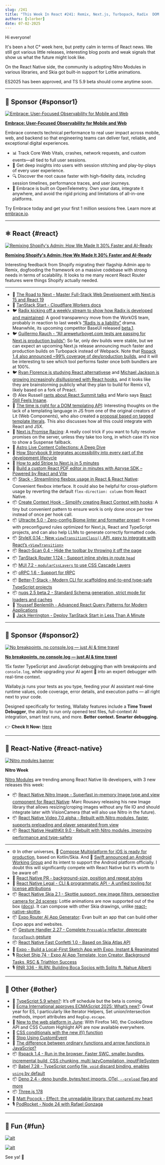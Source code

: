 ```yaml
---
slug: /241
title: "This Week In React #241: Remix, Next.js, Turbopack, Radix  DOM templating, Ultracite, Stack, StyleX | Nitro Week, Skia, App Generator, Swift, Kotlin | ES2025, Rspack, Babel, TypeScript, Effect, Deno, Three.js"
authors: [slorber]
date: 07-02-2025
---
```


Hi everyone!

It's been a hot C° week here, but pretty calm in terms of React news. We still got various little releases, interesting blog posts and weak signals that show us what the future might look like.

On the React Native side, the community is adopting Nitro Modules in various libraries, and Skia got built-in support for Lottie animations.

ES2025 has been approved, and TS 5.9 beta should come anytime soon.

<!-- truncate -->


<Support />

---

## 💸 Sponsor {#sponsor1}

[![Embrace: User-Focused Observability for Mobile and Web](/emails/issues/241/embrace.jpg)](https://embrace.io/?utm_source=newsletter&utm_medium=paid&utm_campaign=twir-7-2-2025)

**[Embrace: User-Focused Observability for Mobile and Web](https://embrace.io/?utm_source=newsletter&utm_medium=paid&utm_campaign=twir-7-2-2025)**

Embrace connects technical performance to real user impact across mobile, web, and backend so that engineering teams can deliver fast, reliable, and exceptional digital experiences.

- 📊 Track Core Web Vitals, crashes, network requests, and custom events—all tied to full user sessions. 
- 👤 Get deep insights into users with session stitching and play-by-plays of every user experience. 
- 🔍 Discover the root cause faster with high-fidelity data, including session timelines, performance traces, and user journeys. 
- 🔭 Embrace is built on OpenTelemetry. Own your data, integrate it anywhere, and avoid the rigid pricing and limitations of all-in-one platforms.

Try Embrace today and get your first 1 million sessions free. Learn more at [embrace.io](https://embrace.io/?utm_source=newsletter&utm_medium=paid&utm_campaign=twir-7-2-2025).

---

## ⚛️ React {#react}

[![Remixing Shopify's Admin: How We Made It 30% Faster and AI-Ready](/emails/issues/241/remix.jpg)](https://shopify.engineering/remixing-admin)

**[Remixing Shopify's Admin: How We Made It 30% Faster and AI-Ready](https://shopify.engineering/remixing-admin)**

Interesting feedback from Shopify migrating their flagship Admin app to Remix, dogfooding the framework on a massive codebase with strong needs in terms of scalability. It looks to me many recent React Router features were things Shopify actually needed.

---

- 💸 [The Road to Next - Master Full-Stack Web Development with Next.js 15 and React 19](https://www.road-to-next.com/?utm_source=newsletter&utm_medium=email&utm_campaign=this_week_in_react_1.1)
- 📖 [TanStack Start \- Cloudflare Workers docs](https://developers.cloudflare.com/workers/framework-guides/web-apps/tanstack/)
- 🐦 [Radix kicking off a weekly stream to show how Radix is developed and maintained](https://x.com/radix_ui/status/1940123605272244674): A good transparency move from the WorkOS team, probably in reaction to last week’s [“Radis is a liability”](https://x.com/ccccjjjjeeee/status/1935163290998722660) drama. Meanwhile, its upcoming competitor BaseUI released [beta.1](https://github.com/mui/base-ui/releases/tag/v1.0.0-beta.1).
- 🐦 [Guillermo Rauch \- “All areweturboyet.com tests are passing for Next.js production builds“](https://x.com/rauchg/status/1938668763525849298): So far, only dev builds were stable, but we can expect an upcoming Next.js release announcing much faster and production builds on Turbopack instead of Webpack. Note that [Rspack 1.4 also announced \~99% coverage of dev/production builds](https://rspack.rs/blog/announcing-1-4#next-rspack), and it will be interesting to see which tool performs faster once both bundlers are at 100%.
- 🐦 [Ryan Florence is studying React alternativese](https://x.com/ryanflorence/status/1938994450035789941) and [Michael Jackson is growing increasingly disillusioned with React hooks](https://x.com/mjackson/status/1937979887815692465), and it looks like they are brainstorming publicly what they plan to build for Remix v3, likely based on a fork of Preact.
- 😠 Alex Russell [rants about React Summit talks](https://infrequently.org/2025/06/conferences-clarity-and-smokescreens/) and Mario says [React Still Feels Insane](https://mbrizic.com/blog/react-is-insane/).
- 📜 [The time is right for a DOM templating API](https://justinfagnani.com/2025/06/26/the-time-is-right-for-a-dom-templating-api/): Interesting thoughts on the lack of a templating language in JS from one of the original creators of Lit (Web Components), who also created a [proposal based on tagged template literals](https://justinfagnani.com/2025/06/30/what-should-a-dom-templating-api-look-like/). This also discusses how all this could integrate with React and JSX.
- 📜 [Next.js Promise Racing](https://playfulprogramming.com/posts/nextjs-promise-race): A really cool trick if you want to fully resolve promises on the server, unless they take too long, in which case it’s nice to show a Suspense fallback.
- 📜 [Astro Live Content Collections: A Deep Dive](https://astro.build/blog/live-content-collections-deep-dive/)
- 📜 [How Storybook 9 integrates accessibility into every part of the development lifecycle](https://storybook.js.org/blog/the-accessibility-pipeline-for-frontend-teams/)
- 📜 [How to add Stripe to Next.js in 5 minutes](https://tomdekan.com/articles/stripe-with-nextjs)
- 💸 [Build a custom React PDF editor in minutes with Apryse SDK – Powered by React and Vite](https://apryse.com/blog/pdf-editor-using-vite-and-react?utm_source=newsletter&utm_medium=email&utm_campaign=thisweekinreact_2025_07_02&utm_content=email_textlink)
- 📦 [Stack \- Streamlining flexbox usage in React & React Native](https://github.com/nkzw-tech/stack): Convenient flexbox interface. It could also be helpful for cross-platform usage by reverting the default `flex-direction: column` from React Native.
- 📦 [Create Context Hook \- Simplify creating React Context with hooks](https://github.com/nkzw-tech/create-context-hook): A tiny but convenient pattern to ensure work is only done once per tree instead of once per hook call.
- 📦 [Ultracite 5.0 \- Zero-config Biome linter and formatter preset](https://www.ultracite.ai/): It comes with preconfigured rules optimized for Next.js, React and TypeScript projects, and can also help LLMs to generate correctly formatted code.
- 📦 [StyleX 0.14 \- New `viewTransitionClass()` API, easy to integrate with React’s `<ViewTransition>`](https://stylexjs.com/blog/v0.14.0)
- 📦 [React-Scan 0.4 \- Hide the toolbar by throwing it off the page](https://github.com/aidenybai/react-scan/releases/tag/v0.4.0)
- 📦 [TanStack Router 1.124 \- Support inline styles in route `head`](https://github.com/TanStack/router/releases/tag/v1.124.0)
- 📦 [MUI 7.2 \- `modularCssLayers` to use CSS Cascade Layers](https://github.com/mui/material-ui/releases/tag/v7.2.0)
- 📦 [oRPC 1.6 \- Support for tRPC](https://github.com/unnoq/orpc/releases/tag/v1.6.0)
- 📦 [Better-T-Stack \- Modern CLI for scaffolding end-to-end type-safe TypeScript projects](https://github.com/AmanVarshney01/create-better-t-stack)
- 📦 [nuqs 2.5 beta.2 \- Standard Schema generation, strict mode for loaders and caches](https://github.com/47ng/nuqs/releases/tag/v2.5.0-beta.2)
- 🎥 [Youssef Benlemlih \- Advanced React Query Patterns for Modern Applications](https://www.youtube.com/watch?v=9Vuz4BbPkXc)
- 🎥 [Jack Herrington \- Deploy TanStack Start in Less Than A Minute](https://www.youtube.com/watch?v=gBEZ9SYfFDU)

<SubscribeFormEmbed placement="middle" />

---

## 💸 Sponsor {#sponsor2}

[![No breakpoints, no console.log — just AI & time travel](/emails/issues/241/wallaby.jpg)](https://wallabyjs.com/?referrer=ThisWeekInReactJul25)

**[No breakpoints, no console.log — just AI & time travel](https://wallabyjs.com/?referrer=ThisWeekInReactJul25)**

15x faster TypeScript and JavaScript debugging than with breakpoints and `console.log`, while upgrading your AI agent 🤖 into an expert debugger with real-time context.

Wallaby.js runs your tests as you type, feeding your AI assistant real-time runtime values, code coverage, error details, and execution paths — all right next to your code.

Designed specifically for testing, Wallaby features include a **Time Travel Debugger**, the ability to run only opened test files, full-context AI integration, smart test runs, and more. **Better context. Smarter debugging.**

👉 **Check It Now:** [Here](https://wallabyjs.com/?referrer=ThisWeekInReactJul25)

---

## 📱 React-Native {#react-native}

[![Nitro modules banner](/emails/issues/241/nitro.jpg)](https://nitro.margelo.com/)

**Nitro Week**

[Nitro Modules](https://nitro.margelo.com/) are trending among React Native lib developers, with 3 new releases this week:

- 📦 [React Native Nitro Image \- Superfast in-memory Image type and view component for React Native](https://github.com/mrousavy/react-native-nitro-image): Marc Rousavy releasing his new Image library that allows resizing/croping images without any file IO and should integrate later with VisionCamera (that will also use Nitro in the future).
- 📦 [React Native Video 7.0 alpha \- Rebuilt with Nitro modules, faster, supports preloading and player separated from view](https://github.com/TheWidlarzGroup/react-native-video/releases/tag/v7.0.0-alpha.0)
- 📦 [React Native HealthKit 9.0 \- Rebuilt with Nitro modules, improving performance and type-safety](https://github.com/kingstinct/react-native-healthkit/releases/tag/%40kingstinct%2Freact-native-healthkit%409.0.0)

---

- 🌐 In other universes, 🎥 [Compose Multiplatform for iOS is ready for production](https://www.youtube.com/watch?v=YKTlW8Qkj0w), based on Kotlin/Skia. And 📣 [Swift announced an Android Working Group](https://forums.swift.org/t/announcing-the-android-workgroup/80666) and its intent to support the Android platform officially. I doubt this will significantly compete with React Native but it’s worth to be aware of\!
- 👀 [React Native PR \- background-size, position and repeat styles](https://github.com/facebook/react-native/pull/52284)
- 📜 [React Native Legal \- CLI & programmatic API \- A unified tooling for license attributions](https://www.callstack.com/blog/react-native-legal-cli-programmatic-api---unified-tooling-for-license-attributions)
- 📦 [React Native Skia 2.1 \- Skottie support, new image filters, perspective camera for 2d scenes](https://github.com/Shopify/react-native-skia/releases/tag/v2.1.0): Lottie animations are now supported out of the box ([docs](https://shopify.github.io/react-native-skia/docs/skottie/)). It can compose with other Skia drawings, unlike [react-native-skottie](https://github.com/margelo/react-native-skottie).
- 📦 [Expo Router AI App Generator](https://github.com/EvanBacon/app-that-builds-apps): Evan built an app that can build other Expo apps and websites.
- 📦 [Gesture Handler 2.27 \- Complete `Pressable` refactor, deprecate `ForceTouch` gesture](https://github.com/software-mansion/react-native-gesture-handler/releases/tag/2.27.0)
- 📦 [React Native Fast Confetti 1.0 \- Based on Skia Atlas API](https://github.com/AlirezaHadjar/react-native-fast-confetti/releases/tag/v1.0.0)
- 🎥 [Expo \- Build a Local-First Sketch App with Expo, Instant & Reanimated](https://www.youtube.com/watch?v=DEJIcaGN3vY)
- 🎙️ [Rocket Ship 74 \- Expo AI App Template, Icon Creator, Background Tasks, RSC & Triathlon Success](https://share.transistor.fm/s/512935c9)
- 🎙️ [RNR 336 \- RLRN: Building Boca Socios with Solito ft. Nahue Alberti](https://infinite.red/react-native-radio/rnr-336-rlrn-building-boca-socios-with-solito-ft-nahue-alberti)

---

## 🔀 Other {#other}

- 👀 [TypeScript 5.9 when?](https://github.com/microsoft/TypeScript/issues/61648#issuecomment-3025890436): It’s off schedule but the beta is coming.
- 📜 [Ecma International approves ECMAScript 2025: What’s new?](https://2ality.com/2025/06/ecmascript-2025.html): Great year for ES, I particularly like Iterator Helpers, Set union/intersection methods, import attributes and `RegExp.escape`.
- 📜 [New to the web platform in June](https://web.dev/blog/web-platform-06-2025?hl=en): With Firefox 140, the CookieStore API and CSS Custom Highlight API are now available everywhere.
- 📜 [CSS conditionals with the new if() function](https://developer.chrome.com/blog/if-article)
- 📜 [Stop Using CustomEvent](https://justinfagnani.com/2025/06/25/stop-using-custom-event/)
- 📜 [The difference between ordinary functions and arrow functions in JavaScript?](https://jrsinclair.com/articles/2025/whats-the-difference-between-named-functions-and-arrow-functions/)
- 📦 [Rspack 1.4 \- Run in the browser, Faster SWC, smaller bundles, incremental build, CSS chunking, multi lazyCompilation, inputFileSystem](https://rspack.dev/blog/announcing-1-4)
- 📦 [Babel 7.28 \- TypeScript config file, `void` discard binding, enables `using` by default](https://babeljs.io/blog/2025/06/30/7.28.0)
- 📦 [Deno 2.4 - deno bundle, bytes/text imports, OTel, `--preload` flag and more](https://deno.com/blog/v2.4)
- 📦 [Three.js 178](https://github.com/mrdoob/three.js/releases/tag/r178)
- 🎥 [Matt Pocock \- Effect: the unreadable library that captured my heart](https://www.youtube.com/watch?v=S2GChOwivwQ)
- 🎙️ [PodRocket \- Node 24 with Rafael Gonzaga](https://podrocket.logrocket.com/node-24-rafael-gonzaga)

---

## 🤭 Fun {#fun}

[![alt](/emails/issues/241/meme.jpg)](https://x.com/andrii_sherman/status/1939670935885259222)

[![alt](/emails/issues/241/meme2.jpg)](https://x.com/birch_js/status/1939540713760563635)

See ya! 👋
